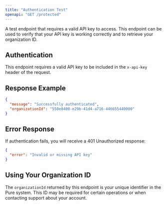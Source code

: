 ```yaml
---
title: "Authentication Test"
openapi: "GET /protected"
---
```


A test endpoint that requires a valid API key to access. This endpoint can be used to verify that your API key is working correctly and to retrieve your organization ID.

## Authentication

This endpoint requires a valid API key to be included in the `x-api-key` header of the request.

## Response Example

```json
{
  "message": "Successfully authenticated",
  "organizationId": "550e8400-e29b-41d4-a716-446655440000"
}
```

## Error Response

If authentication fails, you will receive a 401 Unauthorized response:

```json
{
  "error": "Invalid or missing API key"
}
```

## Using Your Organization ID

The `organizationId` returned by this endpoint is your unique identifier in the Pure system. This ID may be required for certain operations or when contacting support about your account.
